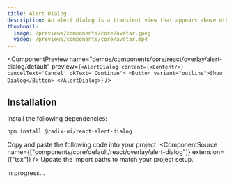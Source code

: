 ```yaml
---
title: Alert Dialog
description: An alert dialog is a transient view that appears above other content on the screen when a user interacts with a control.
thumbnail:
  image: /previews/components/core/avatar.jpeg
  video: /previews/components/core/avatar.mp4
---
```


<ComponentPreview
  name="demos/components/core/react/overlay/alert-dialog/default"
  preview={`<AlertDialog content={<Content/>} cancelText='Cancel' okText='Continue'>
  <Button variant="outline">Show Dialog</Button>
</AlertDialog>`}
/>

## Installation

<Steps>
<Step>Install the following dependencies:</Step>

```bash
npm install @radix-ui/react-alert-dialog
```
  <Step>Copy and paste the following code into your project.</Step>
  <ComponentSource name={["components/core/default/react/overlay/alert-dialog"]} extension={["tsx"]} />
  <Step>Update the import paths to match your project setup.</Step>
</Steps>

in progress...

